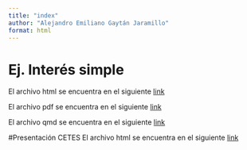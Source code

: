 ```yaml
---
title: "index"
author: "Alejandro Emiliano Gaytán Jaramillo"
format: html
---
```


# Ej. Interés simple
El archivo html se encuentra en el siguiente [link](https://alexegj.github.io/Mates-Financieras/FuncionesIS/FuncionesDeInteresSimple.html)

El archivo pdf se encuentra en el siguiente [link](https://alexegj.github.io/Mates-Financieras/FuncionesIS/FuncionesDeInteresSimple.pdf)

El archivo qmd se encuentra en el siguiente [link](https://alexegj.github.io/Mates-Financieras/FuncionesIS/FuncionesDeInteresSimple.qmd)

#Presentación CETES
El archivo html se encuentra en el siguiente [link](https://alexegj.github.io/Mates-Financieras/Presentacion/ExpoCETES.html)